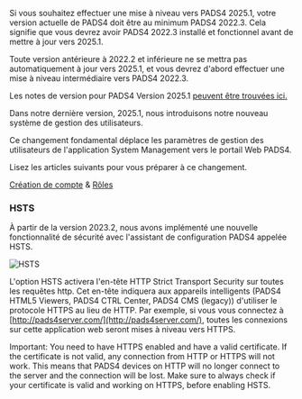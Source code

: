 Si vous souhaitez effectuer une mise à niveau vers PADS4 2025.1, votre version actuelle de PADS4 doit être au minimum PADS4 2022.3. Cela signifie que vous devrez avoir PADS4 2022.3 installé et fonctionnel avant de mettre à jour vers 2025.1.

Toute version antérieure à 2022.2 et inférieure ne se mettra pas automatiquement à jour vers 2025.1, et vous devrez d'abord effectuer une mise à niveau intermédiaire vers PADS4 2022.3.

Les notes de version pour PADS4 Version 2025.1 [peuvent être trouvées ici.](https://www.netdisplaysystems.com/downloads/ForwardLinks/PADS4relnotes.pdf)

Dans notre dernière version, 2025.1, nous introduisons notre nouveau système de gestion des utilisateurs.

Ce changement fondamental déplace les paramètres de gestion des utilisateurs de l'application System Management vers le portail Web PADS4.

Lisez les articles suivants pour vous préparer à ce changement.

[Création de compte](https://docs.pads4.com/ctrl-centre/account-creation) & [Rôles](https://docs.pads4.com/ctrl-centre/administration/user-management/Roles)

### HSTS

À partir de la version 2023.2, nous avons implémenté une nouvelle fonctionnalité de sécurité avec l'assistant de configuration PADS4 appelée HSTS.

<img className="block" src="/images/hsts.png" alt="HSTS" />

L'option HSTS activera l'en-tête HTTP Strict Transport Security sur toutes les requêtes http. Cet en-tête indiquera aux appareils intelligents (PADS4 HTML5 Viewers, PADS4 CTRL Center, PADS4 CMS (legacy)) d'utiliser le protocole HTTPS au lieu de HTTP. Par exemple, si vous vous connectez à [http://pads4server.com/](http://pads4server.com/), toutes les connexions sur cette application web seront mises à niveau vers HTTPS.

<Warning>
  Important: You need to have HTTPS enabled and have a valid certificate. If the certificate is not valid, any connection from HTTP or HTTPS will not work. This means that PADS4 devices on HTTP will no longer connect to the server and the connection will be lost. Make sure to always check if your certificate is valid and working on HTTPS, before enabling HSTS.
</Warning>
